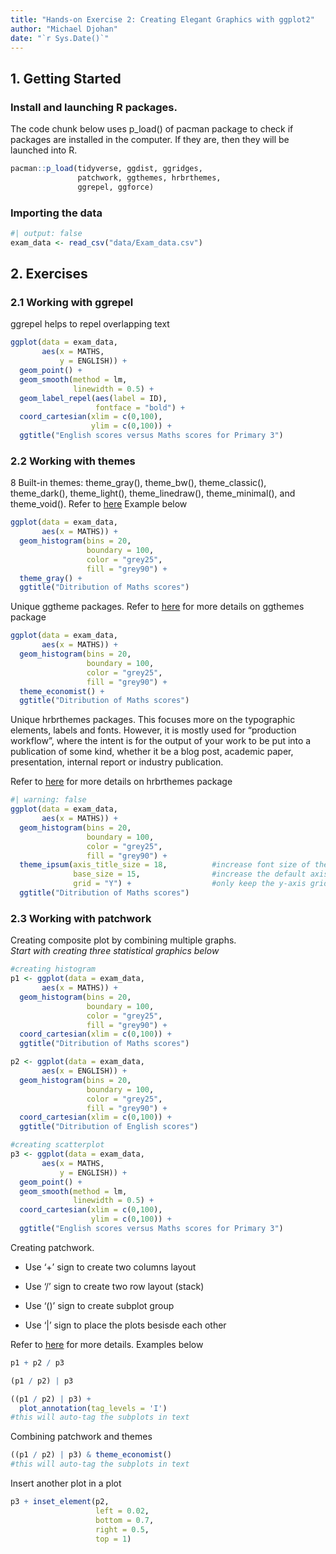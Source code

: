 ```yaml
---
title: "Hands-on Exercise 2: Creating Elegant Graphics with ggplot2"
author: "Michael Djohan"
date: "`r Sys.Date()`"
---
```


## **1. Getting Started**

### Install and launching R packages.

The code chunk below uses p_load() of pacman package to check if packages are installed in the computer. If they are, then they will be launched into R.

```r
pacman::p_load(tidyverse, ggdist, ggridges, 
               patchwork, ggthemes, hrbrthemes, 
               ggrepel, ggforce)
```

### Importing the data

```r
#| output: false
exam_data <- read_csv("data/Exam_data.csv")
```

## 2. Exercises

### 2.1 Working with ggrepel

ggrepel helps to repel overlapping text

```r
ggplot(data = exam_data,
       aes(x = MATHS,
           y = ENGLISH)) +
  geom_point() +
  geom_smooth(method = lm,
              linewidth = 0.5) +
  geom_label_repel(aes(label = ID),
                   fontface = "bold") +
  coord_cartesian(xlim = c(0,100),
                  ylim = c(0,100)) +
  ggtitle("English scores versus Maths scores for Primary 3")
```

### 2.2 Working with themes

8 Built-in themes: theme_gray(), theme_bw(), theme_classic(), theme_dark(), theme_light(), theme_linedraw(), theme_minimal(), and theme_void(). Refer to [here](https://ggplot2.tidyverse.org/reference/index.html#themes) Example below

```r
ggplot(data = exam_data,
       aes(x = MATHS)) +
  geom_histogram(bins = 20,
                 boundary = 100,
                 color = "grey25",
                 fill = "grey90") +
  theme_gray() +
  ggtitle("Ditribution of Maths scores")
```

Unique ggtheme packages. Refer to [here](https://mran.microsoft.com/snapshot/2016-12-28/web/packages/ggthemes/vignettes/ggthemes.html) for more details on ggthemes package

```r
ggplot(data = exam_data,
       aes(x = MATHS)) +
  geom_histogram(bins = 20,
                 boundary = 100,
                 color = "grey25",
                 fill = "grey90") +
  theme_economist() +
  ggtitle("Ditribution of Maths scores")
```

Unique hrbrthemes packages. This focuses more on the typographic elements, labels and fonts. However, it is mostly used for "production workflow", where the intent is for the output of your work to be put into a publication of some kind, whether it be a blog post, academic paper, presentation, internal report or industry publication.

Refer to [here](https://cran.r-project.org/web/packages/hrbrthemes/vignettes/why_hrbrthemes.html) for more details on hrbrthemes package

```r
#| warning: false
ggplot(data = exam_data,
       aes(x = MATHS)) +
  geom_histogram(bins = 20,
                 boundary = 100,
                 color = "grey25",
                 fill = "grey90") +
  theme_ipsum(axis_title_size = 18,          #increase font size of the axis title to 18
              base_size = 15,                #increase the default axis label to 15
              grid = "Y") +                  #only keep the y-axis grid line -> remove the x-axis grid lines
  ggtitle("Ditribution of Maths scores")
```

### 2.3 Working with patchwork

Creating composite plot by combining multiple graphs.\
*Start with creating three statistical graphics below*

```r
#creating histogram
p1 <- ggplot(data = exam_data,
       aes(x = MATHS)) +
  geom_histogram(bins = 20,
                 boundary = 100,
                 color = "grey25",
                 fill = "grey90") +
  coord_cartesian(xlim = c(0,100)) +
  ggtitle("Ditribution of Maths scores")

p2 <- ggplot(data = exam_data,
       aes(x = ENGLISH)) +
  geom_histogram(bins = 20,
                 boundary = 100,
                 color = "grey25",
                 fill = "grey90") +
  coord_cartesian(xlim = c(0,100)) +
  ggtitle("Ditribution of English scores")

#creating scatterplot
p3 <- ggplot(data = exam_data,
       aes(x = MATHS,
           y = ENGLISH)) +
  geom_point() +
  geom_smooth(method = lm,
              linewidth = 0.5) +
  coord_cartesian(xlim = c(0,100),
                  ylim = c(0,100)) +
  ggtitle("English scores versus Maths scores for Primary 3")
```

Creating patchwork.

-   Use '+' sign to create two columns layout

-   Use '/' sign to create two row layout (stack)

-   Use '()' sign to create subplot group

-   Use '\|' sign to place the plots besisde each other

Refer to [here](https://patchwork.data-imaginist.com/articles/guides/assembly.html) for more details. Examples below

```r
p1 + p2 / p3
```

```r
(p1 / p2) | p3
```

```r
((p1 / p2) | p3) +
  plot_annotation(tag_levels = 'I')
#this will auto-tag the subplots in text
```

Combining patchwork and themes

```r
((p1 / p2) | p3) & theme_economist()
#this will auto-tag the subplots in text
```

Insert another plot in a plot

```r
p3 + inset_element(p2,
                   left = 0.02,
                   bottom = 0.7,
                   right = 0.5,
                   top = 1)
```
